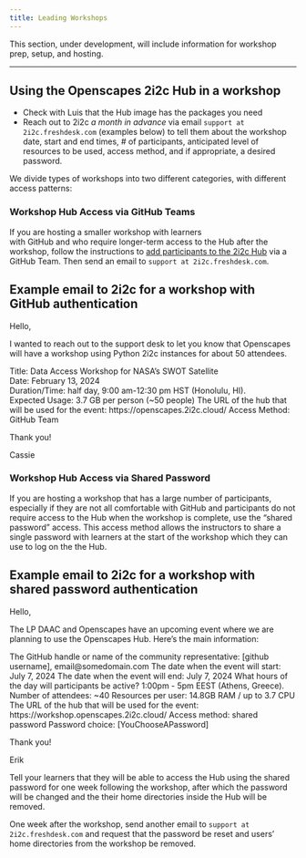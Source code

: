 ```yaml
---
title: Leading Workshops
---
```


This section, under development, will include information for workshop prep, setup, and hosting.

------------------------------------------------------------------------

## Using the Openscapes 2i2c Hub in a workshop

- Check with Luis that the Hub image has the packages you need
- Reach out to 2i2c _a month in advance_ via email `support at 2i2c.freshdesk.com` 
  (examples below) to tell them about the workshop date, start and end times, 
  \# of participants, anticipated level of resources to be used, access 
  method, and if appropriate, a desired password.

We divide types of workshops into two different categories, with different
access patterns:

### Workshop Hub Access via GitHub Teams

If you are hosting a smaller workshop with learners  
with GitHub and who require longer-term access to the Hub after the workshop, 
follow the instructions to [add participants to the 2i2c Hub](add-folks-to-2i2c-github-teams.qmd) 
via a GitHub Team. Then send an email to `support at 2i2c.freshdesk.com`.

::: {.callout-tip collapse="true"}
## Example email to 2i2c for a workshop with GitHub authentication

Hello,

I wanted to reach out to the support desk to let you know that Openscapes will have a workshop using Python 2i2c instances for about 50 attendees.

Title: Data Access Workshop for NASA’s SWOT Satellite\
Date: February 13, 2024\
Duration/Time: half day, 9:00 am-12:30 pm HST (Honolulu, HI).\
Expected Usage: 3.7 GB per person (\~50 people)
The URL of the hub that will be used for the event: https://openscapes.2i2c.cloud/
Access Method: GitHub Team

Thank you!

Cassie
:::

### Workshop Hub Access via Shared Password

If you are hosting a workshop that has a large number of participants, especially
if they are not all comfortable with GitHub and participants do not require
access to the Hub when the workshop is complete, use the "shared password" 
access. This access method allows the instructors to share a single password
with learners at the start of the workshop which they can use to log on the the 
Hub.

::: {.callout-tip collapse="true"}
## Example email to 2i2c for a workshop with shared password authentication

Hello,

The LP DAAC and Openscapes have an upcoming event where we are planning to use 
the Openscapes Hub. Here’s the main information:

The GitHub handle or name of the community representative: [github username], email@somedomain.com
The date when the event will start: July 7, 2024
The date when the event will end: July ​7, 2024
What hours of the day will participants be active? 1:00pm - 5pm EEST (Athens, Greece).
Number of attendees: ~40
Resources per user: 14.8GB RAM / up to 3.7 CPU
The URL of the hub that will be used for the event: https://workshop.openscapes.2i2c.cloud/
Access method: shared password
Password choice: [YouChooseAPassword]

Thank you!

Erik
:::

Tell your learners that they will be able to access the Hub using the shared
password for one week following the workshop, after which the password will
be changed and the their home directories inside the Hub will be removed.

One week after the workshop, send another email to `support at 2i2c.freshdesk.com`
and request that the password be reset and users' home directories from the
workshop be removed.
